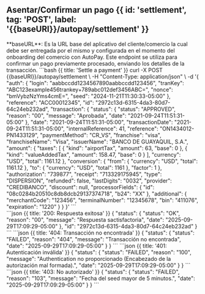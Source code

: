 
## Asentar/Confirmar un pago {{ id: 'settlement', tag: 'POST', label: '{{baseURl}}/autopay/settlement' }}
<Note type="warning">
    **baseURL**: Es la URL base del aplicativo del cliente/comercio la cual debe ser entregada por el mismo y configurada en el momento del onboarding del comercio con AutoPay.
</Note>
<Row>
    <Col>
        Este endpoint se utiliza para confirmar un pago previamente procesado, enviando los detalles de la transacción.
        <ApiReader
            path="/autopay/settlement"
            method="POST"
            api={props.refs}
        />
    </Col>
    <Col sticky={true}>
        <CodeGroup title="Solicitud" tag="POST" label="{{baseURl}}/autopay/settlement">
```bash {{ title: 'Settle a payment' }}
curl -X POST {{baseURl}}/autopay/settlement \
  -H "Content-Type: application/json" \
  -d '{
    "auth": {
        "login": "aabbccdd1234567890aabbccdd123456",
        "tranKey": "ABC123example456trankey+789abc012def3456ABC=",
        "nonce": "bmVybzNzYms4cmE=",
        "seed": "2024-11-21T11:30:33-05:00"
    },
    "reference": "ACC00012345",
    "id": "2972c13d-6315-4da3-80d7-64c24eb232ad",
    "transaction": {
      "status": {
        "status": "APPROVED",
        "reason": "00",
        "message": "Aprobada",
        "date": "2021-09-24T11:51:31-05:00"
      },
      "date": "2021-09-24T11:51:31-05:00",
      "transactionDate": "2021-09-24T11:51:31-05:00",
      "internalReference": 41,
      "reference": "ON1434012-PN1433129",
      "paymentMethod": "CR_VS",
      "franchise": "visa",
      "franchiseName": "Visa",
      "issuerName": "BANCO DE GUAYAQUIL, S.A.",
      "amount": {
        "taxes": [
          { "kind": "airportTax", "amount": 63, "base": 0 },
          { "kind": "valueAddedTax", "amount": 158.47, "base": 0 }
        ],
        "currency": "USD",
        "total": 1161.12
      },
      "conversion": {
        "from": { "currency": "USD", "total": 1161.12 },
        "to": { "currency": "USD", "total": 1161 },
        "factor": 1
      },
      "authorization": "739877",
      "receipt": "713329175945",
      "type": "DISPERSION",
      "refunded": false,
      "lastDigits": "0032",
      "provider": "CREDIBANCO",
      "discount": null,
      "processorFields": {
        "id": "08c0284b20510c8db8dcb29137374718",
        "b24": "XX"
      },
      "additional": {
        "merchantCode": "123456",
        "terminalNumber": "12345678",
        "bin": "411076",
        "expiration": "1220"
      }
    }
  }'
```
        </CodeGroup>
    </Col>
</Row>

<Row>
    <Col>
        <ApiReader
            path="/autopay/settlement"
            method="POST"
            type="response"
            api={props.refs}
        />
    </Col>
    <Col sticky>
        <br />
        <CodeGroup title="Respuesta">
```json {{ title: '200: Respuesta exitosa' }}
{
  "status": {
    "status": "OK",
    "reason": "00",
    "message": "Respuesta sactisfactoria",
    "date": "2025-09-29T17:09:29-05:00"
  },
  "id": "2972c13d-6315-4da3-80d7-64c24eb232ad"
}
```
```json {{ title: '404: Transacción no encontrada' }}
{
  "status": {
    "status": "FAILED",
    "reason": "404",
    "message": "Transacción no encontrada",
    "date": "2025-09-29T17:09:29-05:00"
  }
}
```
```json {{ title: '401: Autenticación inválida' }}
{
  "status": {
    "status": "FAILED",
    "reason": "100",
    "message": "Authentication no proporcionado (Encabezado de la autorización mal formada).",
    "date": "2025-09-29T17:09:29-05:00"
  }
}
```
```json {{ title: '403: No autorizado' }}
{
  "status": {
    "status": "FAILED",
    "reason": "103",
    "message": "Fecha del seed mayor de 5 minutos.",
    "date": "2025-09-29T17:09:29-05:00"
  }
}
```
        </CodeGroup>
    </Col>
</Row>
